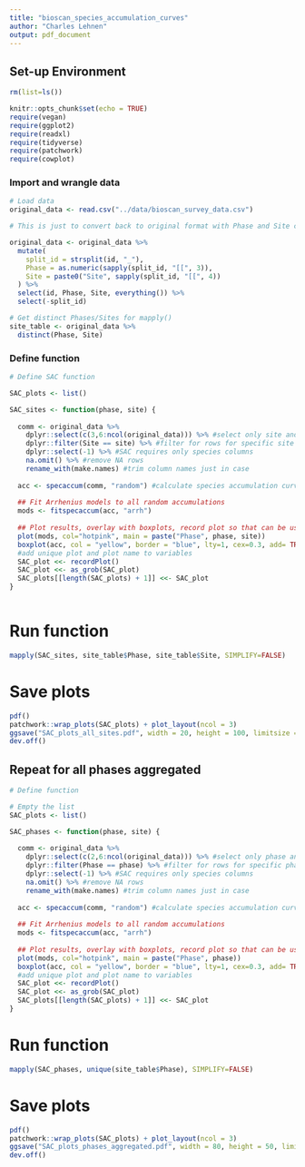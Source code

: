 ```yaml
---
title: "bioscan_species_accumulation_curves"
author: "Charles Lehnen"
output: pdf_document
---
```


## Set-up Environment

```r

rm(list=ls()) 

knitr::opts_chunk$set(echo = TRUE)
require(vegan)
require(ggplot2)
require(readxl)
require(tidyverse)
require(patchwork)
require(cowplot)
```

### Import and wrangle data

```r
# Load data
original_data <- read.csv("../data/bioscan_survey_data.csv")

# This is just to convert back to original format with Phase and Site columns so that I do not have to modify other code

original_data <- original_data %>%
  mutate(
    split_id = strsplit(id, "_"),
    Phase = as.numeric(sapply(split_id, "[[", 3)),
    Site = paste0("Site", sapply(split_id, "[[", 4))
  ) %>%
  select(id, Phase, Site, everything()) %>%
  select(-split_id)

# Get distinct Phases/Sites for mapply()
site_table <- original_data %>%
  distinct(Phase, Site)
```

### Define function

```r

# Define SAC function

SAC_plots <- list()

SAC_sites <- function(phase, site) {
  
  comm <- original_data %>%
    dplyr::select(c(3,6:ncol(original_data))) %>% #select only site and species columns
    dplyr::filter(Site == site) %>% #filter for rows for specific site
    dplyr::select(-1) %>% #SAC requires only species columns
    na.omit() %>% #remove NA rows
    rename_with(make.names) #trim column names just in case
  
  acc <- specaccum(comm, "random") #calculate species accumulation curve
  
  ## Fit Arrhenius models to all random accumulations
  mods <- fitspecaccum(acc, "arrh")
  
  ## Plot results, overlay with boxplots, record plot so that can be used by plot_grid
  plot(mods, col="hotpink", main = paste("Phase", phase, site))
  boxplot(acc, col = "yellow", border = "blue", lty=1, cex=0.3, add= TRUE)
  #add unique plot and plot name to variables
  SAC_plot <<- recordPlot()
  SAC_plot <<- as_grob(SAC_plot) 
  SAC_plots[[length(SAC_plots) + 1]] <<- SAC_plot
}



```

# Run function

```r

mapply(SAC_sites, site_table$Phase, site_table$Site, SIMPLIFY=FALSE)

```

# Save plots

```r

pdf()
patchwork::wrap_plots(SAC_plots) + plot_layout(ncol = 3)
ggsave("SAC_plots_all_sites.pdf", width = 20, height = 100, limitsize = FALSE)
dev.off()

```


## Repeat for all phases aggregated

```r

# Define function

# Empty the list
SAC_plots <- list()

SAC_phases <- function(phase, site) {
  
  comm <- original_data %>%
    dplyr::select(c(2,6:ncol(original_data))) %>% #select only phase and species columns
    dplyr::filter(Phase == phase) %>% #filter for rows for specific phase
    dplyr::select(-1) %>% #SAC requires only species columns
    na.omit() %>% #remove NA rows
    rename_with(make.names) #trim column names just in case
  
  acc <- specaccum(comm, "random") #calculate species accumulation curve
  
  ## Fit Arrhenius models to all random accumulations
  mods <- fitspecaccum(acc, "arrh")
  
  ## Plot results, overlay with boxplots, record plot so that can be used by plot_grid
  plot(mods, col="hotpink", main = paste("Phase", phase))
  boxplot(acc, col = "yellow", border = "blue", lty=1, cex=0.3, add= TRUE)
  #add unique plot and plot name to variables
  SAC_plot <<- recordPlot()
  SAC_plot <<- as_grob(SAC_plot) 
  SAC_plots[[length(SAC_plots) + 1]] <<- SAC_plot
}

```

# Run function

```r

mapply(SAC_phases, unique(site_table$Phase), SIMPLIFY=FALSE)

```

# Save plots

```r

pdf()
patchwork::wrap_plots(SAC_plots) + plot_layout(ncol = 3)
ggsave("SAC_plots_phases_aggregated.pdf", width = 80, height = 50, limitsize = FALSE)
dev.off()

```










